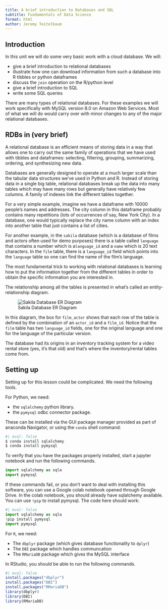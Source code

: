```yaml
---
title: A brief introduction to Databases and SQL
subtitle: Fundamentals of Data Science
format: html
author: Jeremy Teitelbaum
---
```


## Introduction

In this unit we will do some very basic work with a cloud database.  We will:

- give a brief introduction to relational databases
- illustrate how one can download information from such a database into R tibbles
  or python dataframes
- discuss the `join` operation on the R/python level
- give a brief introduction to SQL
- write some SQL queries 

There are many types of relational databases.  For these examples we will work specifically with MySQL version 8.0 on Amazon Web Services. 
Most of what we will do would carry over with minor changes to any of the major relational databases.

## RDBs in (very brief)

A relational database is an efficient means of storing data in a way that allows one to carry out the same family
of operations that we have used with tibbles and dataframes: selecting, filtering, grouping, summarizing, ordering, and synthesizing
new data.  

Databases are generally designed to operate at a much larger scale than the tabular data structures we've used in Python
and R.  Instead of storing data in a single big table, relational databases break up the data into many tables which may have
many rows but generally have relatively few columns.  A family of indexes link the different tables together.

For a very simple example, imagine we have a dataframe with 10000 people's names and addresses.  The city column in this dataframe
probably contains many repetitions (lots of occurrences of say, New York City).  In a database, one would typically replace the
city name column with an index into another table that just contains a list of cities. 

For another example, in the `sakila` database (which is a database of films and actors often used for demo purposes) there is a table
called `language` that contains a number which is a`language_id` and a `name` which is 20 text characters.  In the `film` table,
there is a `language_id` field which points into the `language` table so one can find the name of the film's language.

The most fundamental trick to working with relational databases is learning how to put the information together from the different tables
in order to obtain the specific information you are interested in. 

The relationship among all the tables is presented in what's called an entity-relationship diagram.

![Sakila Database ER Diagram](./wb-sakila-eer.png)


In this diagram, the box for `film_actor` shows that each row of the table is defined by the combination
of an `actor_id` and a `film_id`.  Notice that the `film` table has two `language_id` fields, one
for the original language and one for the language of the particular version.

The database had its origins in an inventory tracking system for a video rental store (yes, it's that old) and that's where the inventory/rental tables come from.

## Setting up

Setting up for this lesson could be complicated.  We need the following tools.

For Python, we need:

  - the `sqlalchemy` python library.  
  - the `pymysql` odbc connector package.

These can be installed via the GUI package manager provided as part of anaconda Navigator,
or using the `conda` shell command:

```python
#| eval: false
$ conda install sqlalchemy
$ conda install pymysql
```

To verify that you have the packages properly installed, start a jupyter notebook and run the following
commands.

```python
import sqlalchemy as sqla
import pymysql
```

If these commands fail, or you don't want to deal with installing this software, you 
can use a Google colab notebook opened through Google Drive.  In the colab notebook,
you should already have sqlalchemy available.  You can use `!pip` to install pymysql.
The code here should work:

```python
#| eval: false
import sqlalchemy as sqla
!pip install pymysql
import pymysql
```

For `R`, we need:

  - The `dbplyr` package (which gives database functionality to `dplyr`)
  - The `DBI` package which handles communcation
  - The `RMariaDB` package which gives the MySQL interface

In RStudio, you should be able to run the following commands.

```r
#| eval: false
install.packages("dbplyr")
install.packages("DBI")
install.packages("RMariaDB")
library(dbplyr)
library(DBI)
library(RMariaDB)
```

